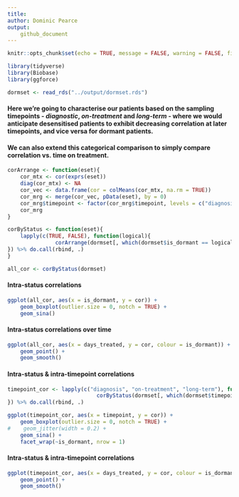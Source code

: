 ```yaml
---
title: 
author: Dominic Pearce
output:
    github_document
---
```


```r
knitr::opts_chunk$set(echo = TRUE, message = FALSE, warning = FALSE, fig.align = 'center')
```

```r
library(tidyverse)
library(Biobase)
library(ggforce)
```

```r
dormset <- read_rds("../output/dormset.rds")
```

#### Here we're going to characterise our patients based on the sampling timepoints - *diagnostic*, *on-treatment* and *long-term* - where we would anticipate desensitised patients to exhibit decreasing correlation at later timepoints, and vice versa for dormant patients.

#### We can also extend this categorical comparison to simply compare correlation vs. time on treatment.

```r
corArrange <- function(eset){
    cor_mtx <- cor(exprs(eset))
    diag(cor_mtx) <- NA
    cor_vec <- data.frame(cor = colMeans(cor_mtx, na.rm = TRUE))
    cor_mrg <- merge(cor_vec, pData(eset), by = 0)
    cor_mrg$timepoint <- factor(cor_mrg$timepoint, levels = c("diagnosis", "on-treatment", "long-term"))
    cor_mrg
}

corByStatus <- function(eset){
    lapply(c(TRUE, FALSE), function(logical){
               corArrange(dormset[, which(dormset$is_dormant == logical)])
}) %>% do.call(rbind, .)
}

all_cor <- corByStatus(dormset)

```

#### Intra-status correlations

```r
ggplot(all_cor, aes(x = is_dormant, y = cor)) + 
    geom_boxplot(outlier.size = 0, notch = TRUE) + 
    geom_sina()
```

#### Intra-status correlations over time


```r
ggplot(all_cor, aes(x = days_treated, y = cor, colour = is_dormant)) + 
    geom_point() + 
    geom_smooth()
```

#### Intra-status & intra-timepoint correlations

```r
timepoint_cor <- lapply(c("diagnosis", "on-treatment", "long-term"), function(timepoint){
                            corByStatus(dormset[, which(dormset$timepoint == timepoint)])
}) %>% do.call(rbind, .)

ggplot(timepoint_cor, aes(x = timepoint, y = cor)) + 
    geom_boxplot(outlier.size = 0, notch = TRUE) +
#    geom_jitter(width = 0.2) +
    geom_sina() +
    facet_wrap(~is_dormant, nrow = 1)
```

#### Intra-status & intra-timepoint correlations

```r
ggplot(timepoint_cor, aes(x = days_treated, y = cor, colour = is_dormant)) +
    geom_point() +
    geom_smooth()

```

